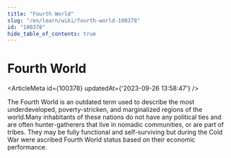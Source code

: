 ```yaml
---
title: "Fourth World"
slug: "/en/learn/wiki/fourth-world-100378"
id: "100378"
hide_table_of_contents: true
---
```



# Fourth World

<ArticleMeta id={100378} updatedAt={'2023-09-26 13:58:47'} />
<div className='border-solid border-b border-t-0 my-4 border-[var(--ifm-color-gray-300)]' />

The Fourth World is an outdated term used to describe the most underdeveloped, poverty-stricken, and marginalized regions of the world.Many inhabitants of these nations do not have any political ties and are often hunter-gatherers that live in nomadic communities, or are part of tribes. They may be fully functional and self-surviving but during the Cold War were ascribed Fourth World status based on their economic performance.
